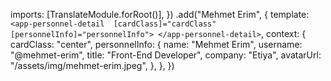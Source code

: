   imports: [TranslateModule.forRoot()],
})
  .add("Mehmet Erim", {
    template: `
    <app-personnel-detail 
      [cardClass]="cardClass" 
      [personnelInfo]="personnelInfo">
    </app-personnel-detail>
    `,
    context: {
      cardClass: "center",
      personnelInfo: {
        name: "Mehmet Erim",
        username: "@mehmet-erim",
        title: "Front-End Developer",
        company: "Etiya",
        avatarUrl: "/assets/img/mehmet-erim.jpeg",
      },
    },
  })
